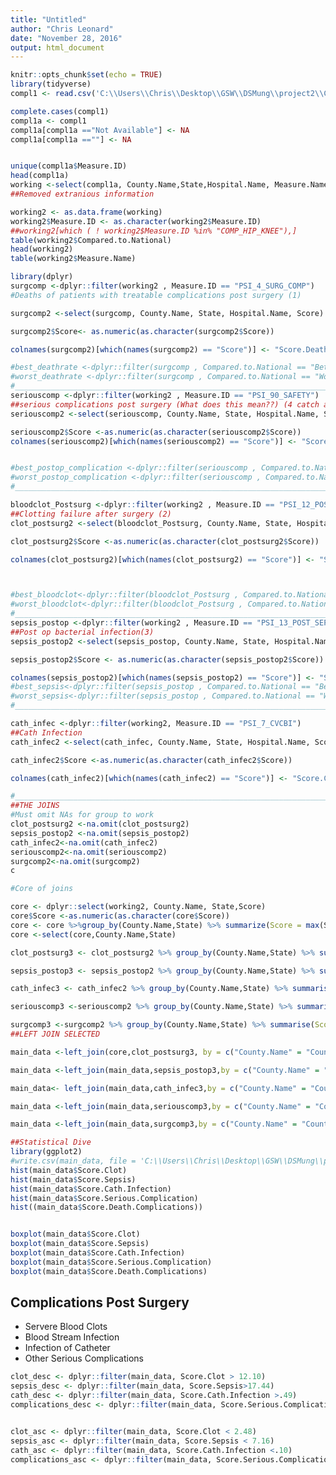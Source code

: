 ---
title: "Untitled"
author: "Chris Leonard"
date: "November 28, 2016"
output: html_document
---

```{r setup, include=FALSE}
knitr::opts_chunk$set(echo = TRUE)
library(tidyverse)
compl1 <- read.csv('C:\\Users\\Chris\\Desktop\\GSW\\DSMung\\project2\\Complicationshospital.csv')

complete.cases(compl1)
compl1a <- compl1
compl1a[compl1a =="Not Available"] <- NA
compl1a[compl1a ==""] <- NA


unique(compl1a$Measure.ID)
head(compl1a)
working <-select(compl1a, County.Name,State,Hospital.Name, Measure.Name, Measure.ID, Compared.to.National,Denominator,Score,Lower.Estimate,Higher.Estimate)
##Removed extranious information

working2 <- as.data.frame(working)
working2$Measure.ID <- as.character(working2$Measure.ID)
##working2[which ( ! working2$Measure.ID %in% "COMP_HIP_KNEE"),]
table(working2$Compared.to.National)
head(working2)
table(working2$Measure.Name)

```


```{r}
library(dplyr)
surgcomp <-dplyr::filter(working2 , Measure.ID == "PSI_4_SURG_COMP")
#Deaths of patients with treatable complications post surgery (1)

surgcomp2 <-select(surgcomp, County.Name, State, Hospital.Name, Score)

surgcomp2$Score<- as.numeric(as.character(surgcomp2$Score))

colnames(surgcomp2)[which(names(surgcomp2) == "Score")] <- "Score.Death.Complications"

#best_deathrate <-dplyr::filter(surgcomp , Compared.to.National == "Better than the National Rate")
#worst_deathrate <-dplyr::filter(surgcomp , Compared.to.National == "Worse than the National Rate")
#__________________________________________________________________________________________________
seriouscomp <-dplyr::filter(working2 , Measure.ID == "PSI_90_SAFETY")
##serious complications post surgery (What does this mean??) (4 catch all)
seriouscomp2 <-select(seriouscomp, County.Name, State, Hospital.Name, Score)

seriouscomp2$Score <-as.numeric(as.character(seriouscomp2$Score))
colnames(seriouscomp2)[which(names(seriouscomp2) == "Score")] <- "Score.Serious.Complication"


#best_postop_complication <-dplyr::filter(seriouscomp , Compared.to.National == "Better than the National Rate")
#worst_postop_complication <-dplyr::filter(seriouscomp , Compared.to.National == "Worse than the National Rate")
#__________________________________________________________________________________________________

bloodclot_Postsurg <-dplyr::filter(working2 , Measure.ID == "PSI_12_POSTOP_PULMEMB_DVT")
##Clotting failure after surgery (2)
clot_postsurg2 <-select(bloodclot_Postsurg, County.Name, State, Hospital.Name, Score)

clot_postsurg2$Score <-as.numeric(as.character(clot_postsurg2$Score))

colnames(clot_postsurg2)[which(names(clot_postsurg2) == "Score")] <- "Score.Clot"



#best_bloodclot<-dplyr::filter(bloodclot_Postsurg , Compared.to.National == "Better than the National Rate")
#worst_bloodclot<-dplyr::filter(bloodclot_Postsurg , Compared.to.National == "Worse than the National Rate")
#__________________________________________________________________________________________________
sepsis_postop <-dplyr::filter(working2 , Measure.ID == "PSI_13_POST_SEPSIS")
##Post op bacterial infection(3)
sepsis_postop2 <-select(sepsis_postop, County.Name, State, Hospital.Name, Score)

sepsis_postop2$Score <- as.numeric(as.character(sepsis_postop2$Score))

colnames(sepsis_postop2)[which(names(sepsis_postop2) == "Score")] <- "Score.Sepsis"
#best_sepsis<-dplyr::filter(sepsis_postop , Compared.to.National == "Better than the National Rate")
#worst_sepsis<-dplyr::filter(sepsis_postop , Compared.to.National == "Worse than the National Rate")
#__________________________________________________________________________________________________

cath_infec <-dplyr::filter(working2, Measure.ID == "PSI_7_CVCBI")
##Cath Infection
cath_infec2 <-select(cath_infec, County.Name, State, Hospital.Name, Score)

cath_infec2$Score <-as.numeric(as.character(cath_infec2$Score))

colnames(cath_infec2)[which(names(cath_infec2) == "Score")] <- "Score.Cath.Infection"

#__________________________________________________________________________________________________
##THE JOINS
#Must omit NAs for group to work
clot_postsurg2 <-na.omit(clot_postsurg2)
sepsis_postop2 <-na.omit(sepsis_postop2)
cath_infec2<-na.omit(cath_infec2)
seriouscomp2<-na.omit(seriouscomp2)
surgcomp2<-na.omit(surgcomp2)
c

#Core of joins

core <- dplyr::select(working2, County.Name, State,Score)
core$Score <-as.numeric(as.character(core$Score))
core <- core %>%group_by(County.Name,State) %>% summarize(Score = max(Score))
core <-select(core,County.Name,State)

clot_postsurg3 <- clot_postsurg2 %>% group_by(County.Name,State) %>% summarise(Score.Clot = max(Score.Clot))

sepsis_postop3 <- sepsis_postop2 %>% group_by(County.Name,State) %>% summarise(Score.Sepsis = max(Score.Sepsis))

cath_infec3 <- cath_infec2 %>% group_by(County.Name,State) %>% summarise(Score.Cath.Infection = max(Score.Cath.Infection))

seriouscomp3 <-seriouscomp2 %>% group_by(County.Name,State) %>% summarise(Score.Serious.Complication = max(Score.Serious.Complication))

surgcomp3 <-surgcomp2 %>% group_by(County.Name,State) %>% summarise(Score.Death.Complications = max(Score.Death.Complications))
##LEFT JOIN SELECTED

main_data <-left_join(core,clot_postsurg3, by = c("County.Name" = "County.Name", "State" = "State"))

main_data <-left_join(main_data,sepsis_postop3,by = c("County.Name" = "County.Name", "State" = "State"))

main_data<- left_join(main_data,cath_infec3,by = c("County.Name" = "County.Name", "State" = "State"))

main_data <-left_join(main_data,seriouscomp3,by = c("County.Name" = "County.Name", "State" = "State"))

main_data <-left_join(main_data,surgcomp3,by = c("County.Name" = "County.Name", "State" = "State"))

```


```{r, echo=FALSE}
##Statistical Dive
library(ggplot2)
#write.csv(main_data, file = 'C:\\Users\\Chris\\Desktop\\GSW\\DSMung\\project2\\main_complications.csv')
hist(main_data$Score.Clot)
hist(main_data$Score.Sepsis)
hist(main_data$Score.Cath.Infection)
hist(main_data$Score.Serious.Complication)
hist((main_data$Score.Death.Complications))


boxplot(main_data$Score.Clot)
boxplot(main_data$Score.Sepsis)
boxplot(main_data$Score.Cath.Infection)
boxplot(main_data$Score.Serious.Complication)
boxplot(main_data$Score.Death.Complications)


```
## Complications Post Surgery
* Servere Blood Clots
* Blood Stream Infection
* Infection of Catheter
* Other Serious Complications

```{r}
clot_desc <- dplyr::filter(main_data, Score.Clot > 12.10)
sepsis_desc <- dplyr::filter(main_data, Score.Sepsis>17.44)
cath_desc <- dplyr::filter(main_data, Score.Cath.Infection >.49)
complications_desc <- dplyr::filter(main_data, Score.Serious.Complication > 1.52)


clot_asc <- dplyr::filter(main_data, Score.Clot < 2.48)
sepsis_asc <- dplyr::filter(main_data, Score.Sepsis < 7.16)
cath_asc <- dplyr::filter(main_data, Score.Cath.Infection <.10)
complications_asc <- dplyr::filter(main_data, Score.Serious.Complication < .64)




```



